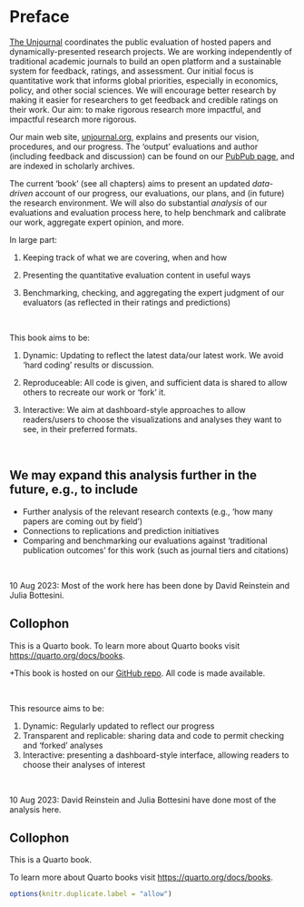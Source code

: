 # Preface {.unnumbered}


[The Unjournal](www.unjournal.org) coordinates the public evaluation of hosted papers and dynamically-presented research projects. We are working independently of traditional academic journals to build an open platform and a sustainable system for feedback, ratings, and assessment. Our initial focus is quantitative work that informs global priorities, especially in economics, policy, and other social sciences. We will encourage better research by making it easier for researchers to get feedback and credible ratings on their work. Our aim: to make rigorous research more impactful, and impactful research more rigorous.

Our main web site, [unjournal.org](https://www.unjournal.org), explains and presents our vision, procedures, and our progress. The 'output' evaluations and author (including feedback and discussion) can be found on our [PubPub page](https://unjournal.pubpub.org/), and are indexed in scholarly archives.

The current 'book' (see all chapters) aims to present an updated *data-driven* account of our progress, our evaluations, our plans, and (in future) the research environment. We will also do substantial *analysis* of our evaluations and evaluation process here, to help benchmark and calibrate our work, aggregate expert opinion, and more. 

In large part:

1. Keeping track of what we are covering, when and how

2. Presenting the quantitative evaluation content in useful ways

3. Benchmarking, checking, and aggregating the expert judgment of our evaluators (as reflected in their ratings and predictions) 

\

This book aims to be:

1. Dynamic: Updating to reflect the latest data/our latest work. We avoid 'hard coding' results or discussion.

2. Reproduceable: All code is given, and sufficient data is shared to allow others to recreate our work or 'fork' it.

3. Interactive: We aim at dashboard-style approaches to allow readers/users to choose the visualizations and analyses they want to see, in their preferred formats.

\


::: {.callout-note collapse="true"}
## We may expand this analysis further in the future, e.g., to include 


- Further analysis of the relevant research contexts (e.g., 'how many papers are coming out by field')
- Connections to replications and prediction initiatives
- Comparing and benchmarking our evaluations against 'traditional publication outcomes' for this work (such as journal tiers and citations) 

::: 



\


10 Aug 2023: Most of the work here has been done by David Reinstein and Julia Bottesini.



## Collophon 

This is a Quarto book. To learn more about Quarto books visit <https://quarto.org/docs/books>.

+This book is hosted on our [GitHub repo](https://github.com/unjournal/unjournaldata). All code is made available.



\




This resource aims to be:

1. Dynamic: Regularly updated to reflect our progress
2. Transparent and replicable: sharing data and code to permit checking and 'forked' analyses
3. Interactive: presenting a dashboard-style interface, allowing readers to choose their analyses of interest

\


10 Aug 2023: David Reinstein and Julia Bottesini have done most of the analysis here. 




## Collophon

This is a Quarto book.

To learn more about Quarto books visit <https://quarto.org/docs/books>.

```r
options(knitr.duplicate.label = "allow")

```


